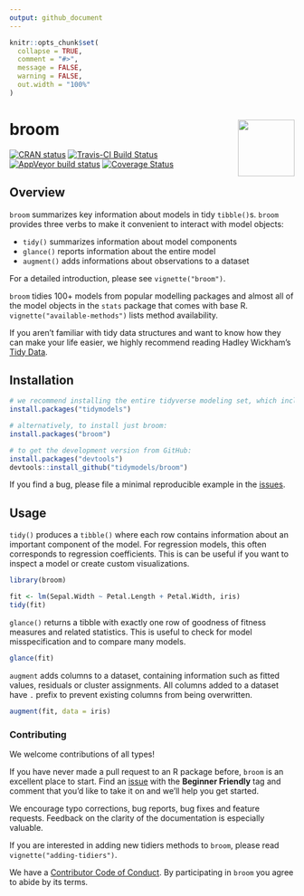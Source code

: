 ```yaml
---
output: github_document
---
```


<!-- README.md is generated from README.Rmd. Please edit that file -->

```r
knitr::opts_chunk$set(
  collapse = TRUE,
  comment = "#>",
  message = FALSE,
  warning = FALSE,
  out.width = "100%"
)
```

# broom  <img src="man/figures/logo.png" align="right" width="100" />

[![CRAN status](https://www.r-pkg.org/badges/version/broom)](https://cran.r-project.org/package=broom)
[![Travis-CI Build Status](https://travis-ci.org/tidymodels/broom.svg?branch=master)](https://travis-ci.org/tidymodels/broom)
[![AppVeyor build status](https://ci.appveyor.com/api/projects/status/github/alexpghayes/broom?branch=master&svg=true)](https://ci.appveyor.com/project/alexpghayes/broom)
[![Coverage Status](https://img.shields.io/codecov/c/github/tidymodels/broom/master.svg)](https://codecov.io/github/tidymodels/broom?branch=master)

## Overview

`broom` summarizes key information about models in tidy `tibble()`s. `broom` provides three verbs to make it convenient to interact with model objects:

- `tidy()` summarizes information about model components
- `glance()` reports information about the entire model
- `augment()` adds informations about observations to a dataset

For a detailed introduction, please see `vignette("broom")`.

`broom` tidies 100+ models from popular modelling packages and almost all of the model objects in the `stats` package that comes with base R. `vignette("available-methods")` lists method availability.

If you aren't familiar with tidy data structures and want to know how they can make your life easier, we highly recommend reading Hadley Wickham's [Tidy Data](http://www.jstatsoft.org/v59/i10).

## Installation

```r
# we recommend installing the entire tidyverse modeling set, which includes broom:
install.packages("tidymodels")

# alternatively, to install just broom:
install.packages("broom")

# to get the development version from GitHub:
install.packages("devtools")
devtools::install_github("tidymodels/broom")
```

If you find a bug, please file a minimal reproducible example in the [issues](https://github.com/tidymodels/broom/issues).

## Usage

`tidy()` produces a `tibble()` where each row contains information about an important component of the model. For regression models, this often corresponds to regression coefficients. This is can be useful if you want to inspect a model or create custom visualizations.

```r
library(broom)

fit <- lm(Sepal.Width ~ Petal.Length + Petal.Width, iris)
tidy(fit)
```

`glance()` returns a tibble with exactly one row of goodness of fitness measures and related statistics. This is useful to check for model misspecification and to compare many models.

```r
glance(fit)
```

`augment` adds columns to a dataset, containing information such as fitted values, residuals or cluster assignments. All columns added to a dataset have `.` prefix to prevent existing columns from being overwritten.

```r
augment(fit, data = iris)
```

### Contributing

We welcome contributions of all types!

If you have never made a pull request to an R package before, `broom` is an excellent place to start. Find an [issue](https://github.com/tidymodels/broom/issues/) with the **Beginner Friendly** tag and comment that you'd like to take it on and we'll help you get started.

We encourage typo corrections, bug reports, bug fixes and feature requests. Feedback on the clarity of the documentation is especially valuable.

If you are interested in adding new tidiers methods to `broom`, please read `vignette("adding-tidiers")`.

We have a [Contributor Code of Conduct](CODE_OF_CONDUCT.md). By participating in `broom` you agree to abide by its terms.
